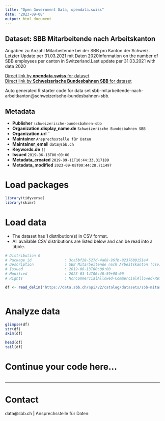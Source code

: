 ```yaml
---
title: "Open Government Data, opendata.swiss"
date: "2023-09-08"
output: html_document
---
```


## Dataset: SBB Mitarbeitende nach Arbeitskanton

Angaben zu Anzahl Mitarbeitende bei der SBB pro Kanton der Schweiz. Letzter Update per 31.03.2021 mit Daten 2020Information on the number of SBB employees per canton in Switzerland.Last update per 31.03.2021 with data 2020

[Direct link by **opendata.swiss** for dataset](https://opendata.swiss/de/dataset/sbb-mitarbeitende-nach-arbeitskanton)<br>
[Direct link by **Schweizerische Bundesbahnen SBB** for dataset](https://data.sbb.ch/explore/dataset/sbb-mitarbeitende-nach-arbeitkanton/)

Auto generated R starter code for data set sbb-mitarbeitende-nach-arbeitkanton@schweizerische-bundesbahnen-sbb.

## Metadata

- **Publisher** `schweizerische-bundesbahnen-sbb`
- **Organization.display_name.de** `Schweizerische Bundesbahnen SBB`
- **Organization.url** ``
- **Maintainer** `Ansprechsstelle für Daten`
- **Maintainer_email** `data@sbb.ch`
- **Keywords.de** `[]`
- **Issued** `2019-06-13T00:00:00`
- **Metadata_created** `2019-09-11T10:44:33.317189`
- **Metadata_modified** `2023-09-08T00:44:28.711497`


# Load packages

```r

library(tidyverse)
library(skimr)

```

# Load data

-   The dataset has 1 distribution(s) in CSV format.
-   All available CSV distributions are listed below and can be read into a tibble.

```r

# Distribution 0
# Package_id               : 3ca5bf28-527d-4a68-96fb-8237689151e4
# Description              : SBB Mitarbeitende nach Arbeitskanton (csv)
# Issued                   : 2019-06-13T00:00:00
# Modified                 : 2023-03-14T06:40:59+00:00
# Rights                   : NonCommercialAllowed-CommercialAllowed-ReferenceRequired

df <- read_delim('https://data.sbb.ch/api/v2/catalog/datasets/sbb-mitarbeitende-nach-arbeitkanton/exports/csv')



```

# Analyze data

```r

glimpse(df)
str(df)
skim(df)

head(df)
tail(df)

```

# Continue your code here...

```r

```

------------------------------------------------------------------------

# Contact

data@sbb.ch | Ansprechsstelle für Daten
